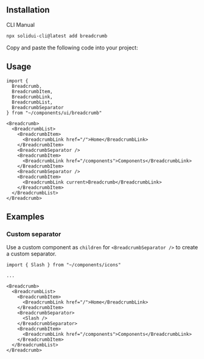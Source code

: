<MDXHeader
  title="Breadcrumb"
  description="Displays the path to the current resource using a hierarchy of links."
  docs="https://kobalte.dev/docs/core/components/breadcrumbs"
/>

<ComponentPreview name="breadcrumb-demo" />

## Installation

<Tabs defaultValue="cli">

<TabsList>
  <TabsTrigger value="cli">CLI</TabsTrigger>
  <TabsTrigger value="manual">Manual</TabsTrigger>
</TabsList>

<TabsContent value="cli">

```bash
npx solidui-cli@latest add breadcrumb
```

</TabsContent>

<TabsContent value="manual">

<Step>Copy and paste the following code into your project: </Step>

<ComponentSource name="breadcrumb" />

</TabsContent>

</Tabs>

## Usage

```tsx
import {
  Breadcrumb,
  BreadcrumbItem,
  BreadcrumbLink,
  BreadcrumbList,
  BreadcrumbSeparator
} from "~/components/ui/breadcrumb"
```

```tsx
<Breadcrumb>
  <BreadcrumbList>
    <BreadcrumbItem>
      <BreadcrumbLink href="/">Home</BreadcrumbLink>
    </BreadcrumbItem>
    <BreadcrumbSeparator />
    <BreadcrumbItem>
      <BreadcrumbLink href="/components">Components</BreadcrumbLink>
    </BreadcrumbItem>
    <BreadcrumbSeparator />
    <BreadcrumbItem>
      <BreadcrumbLink current>Breadcrumb</BreadcrumbLink>
    </BreadcrumbItem>
  </BreadcrumbList>
</Breadcrumb>
```

## Examples

### Custom separator

Use a custom component as `children` for `<BreadcrumbSeparator />` to create a custom separator.

```tsx {1,10-12}
import { Slash } from "~/components/icons"

...

<Breadcrumb>
  <BreadcrumbList>
    <BreadcrumbItem>
      <BreadcrumbLink href="/">Home</BreadcrumbLink>
    </BreadcrumbItem>
    <BreadcrumbSeparator>
      <Slash />
    </BreadcrumbSeparator>
    <BreadcrumbItem>
      <BreadcrumbLink href="/components">Components</BreadcrumbLink>
    </BreadcrumbItem>
  </BreadcrumbList>
</Breadcrumb>
```
